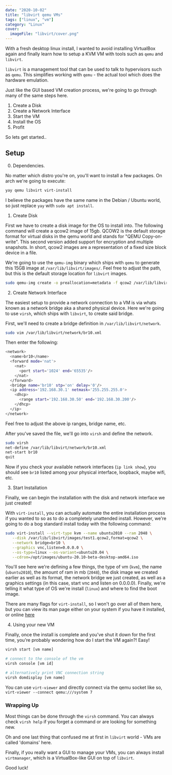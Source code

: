 ```yaml
---
date: "2020-10-02"
title: "libvirt qemu VMs"
tags: ["linux", "vm"]
category: "Linux"
cover:
  imageFile: "libvirt/cover.png"
---
```


With a fresh desktop linux install, I wanted to avoid installing VirtualBox again and finally learn how to setup a KVM VM with tools such as `qemu` and `libvirt`.

`libvirt` is a management tool that can be used to talk to hypervisors such as `qemu`. This simplifies working with `qemu` - the actual tool which does the hardware emulation.

Just like the GUI based VM creation process, we're going to go through many of the same steps here.

1. Create a Disk
2. Create a Network Interface
3. Start the VM
4. Install the OS
5. Profit

So lets get started..

## Setup

0. Dependencies.

No matter which distro you're on, you'll want to install a few packages. On arch we're going to execute:

<CodeEditor>

```bash
yay qemu libvirt virt-install
```

</CodeEditor>

I believe the packages have the same name in the Debian / Ubuntu world, so just replace `yay` with `sudo apt install`.

1. Create Disk

First we have to create a disk image for the OS to install into. The following command will create a qcow2 image of 15gb. QCOW2 is the default storage format for virtual disks in the qemu world and stands for "QEMU Copy-on-write". This second version added support for encryption and multiple snapshots. In short, qcow2 images are a representation of a fixed size block device in a file.

We're going to use the `qemu-img` binary which ships with `qemu` to generate this 15GB image at `/var/lib/libvirt/images/`. Feel free to adjust the path, but this is the default storage location for `libvirt` images.

<CodeEditor>

```bash
sudo qemu-img create -o preallocation=metadata -f qcow2 /var/lib/libvirt/images/test1.qcow2 15G
```

</CodeEditor>

2. Create Network Interface

The easiest setup to provide a network connection to a VM is via whats known as a network bridge aka a shared physical device. Here we're going to use `virsh`, which ships with `libvirt`, to create said bridge.

First, we'll need to create a bridge definition in `/var/lib/libvirt/network`.

<CodeEditor>

```bash
sudo vim /var/lib/libvirt/network/br10.xml
```

</CodeEditor>

Then enter the following:

<CodeEditor>

```bash
<network>
  <name>br10</name>
  <forward mode='nat'>
    <nat>
      <port start='1024' end='65535'/>
    </nat>
  </forward>
  <bridge name='br10' stp='on' delay='0'/>
  <ip address='192.168.30.1' netmask='255.255.255.0'>
    <dhcp>
      <range start='192.168.30.50' end='192.168.30.200'/>
    </dhcp>
  </ip>
</network>
```

</CodeEditor>

Feel free to adjust the above ip ranges, bridge name, etc.

After you've saved the file, we'll go into `virsh` and define the network.

<CodeEditor>

```bash
sudo virsh
net-define /var/lib/libvirt/network/br10.xml
net-start br10
quit
```

</CodeEditor>

Now if you check your available network interfaces (`ip link show`), you should see `br10` listed among your physical interface, loopback, maybe wifi, etc.

3. Start Installation

Finally, we can begin the installation with the disk and network interface we just created!

With `virt-install`, you can actually automate the entire installation process if you wanted to so as to do a completely unattended install. However, we're going to do a bog standard install today with the following command:

<CodeEditor>

```bash
sudo virt-install --virt-type kvm --name ubuntu2010 --ram 2048 \
   --disk /var/lib/libvirt/images/test1.qcow2,format=qcow2 \
   --network bridge=br10 \
   --graphics vnc,listen=0.0.0.0 \
   --os-type=linux --os-variant=ubuntu20.04 \
   --cdrom=/opt/images/ubuntu-20.10-beta-desktop-amd64.iso
```

</CodeEditor>

You'll see here we're defining a few things, the type of vm (`kvm`), the name (`ubuntu2010`), the amount of ram in mb (`2048`), the disk image we created earlier as well as its format, the network bridge we just created, as well as a graphics settings (in this case, start vnc and listen on 0.0.0.0). Finally, we're telling it what type of OS we're install (`linux`) and where to find the boot image.

There are many flags for `virt-install`, so I won't go over all of them here, but you can view its man page either on your system if you have it installed, or online [here](https://manpages.debian.org/testing/virtinst/virt-install.1.en.html)

4. Using your new VM

Finally, once the install is complete and you've shut it down for the first time, you're probably wondering how do I start the VM again?! Easy!

<CodeEditor>

```bash
virsh start [vm name]

# connect to the console of the vm
virsh console [vm id]

# alternatively print VNC connection string
virsh domdisplay [vm name]
```

</CodeEditor>

You can use `virt-viewer` and directly connect via the qemu socket like so, `virt-viewer --connect qemu:///system 7`

### Wrapping Up

Most things can be done through the `virsh` command. You can always check `virsh help` if you forget a command or are looking for something new.

Oh and one last thing that confused me at first in `libvirt` world - VMs are called 'domains' here.

Finally, if you really want a GUI to manage your VMs, you can always install `virtmanager`, which is a VirtualBox-like GUI on top of `libvirt`.

Good luck!
